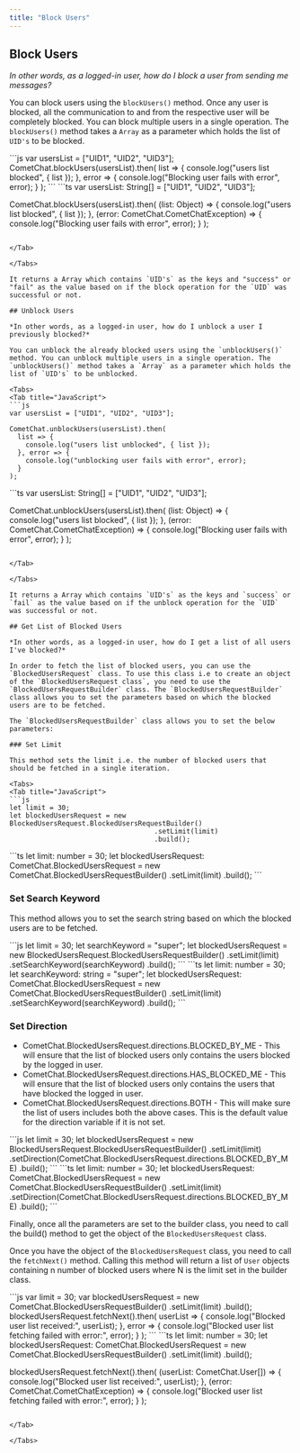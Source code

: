 ```yaml
---
title: "Block Users"
---
```




## Block Users

*In other words, as a logged-in user, how do I block a user from sending me messages?*

You can block users using the `blockUsers()` method. Once any user is blocked, all the communication to and from the respective user will be completely blocked. You can block multiple users in a single operation. The `blockUsers()` method takes a `Array` as a parameter which holds the list of `UID's` to be blocked.

<Tabs>
<Tab title="JavaScript">
```js
var usersList = ["UID1", "UID2", "UID3"];
CometChat.blockUsers(usersList).then(
  list => {
    console.log("users list blocked", { list });
  }, error => {
    console.log("Blocking user fails with error", error);
  }
);
```

</Tab>

<Tab title="TypeScript">
```ts
var usersList: String[] = ["UID1", "UID2", "UID3"];

CometChat.blockUsers(usersList).then(
    (list: Object) => {
        console.log("users list blocked", { list });
    }, (error: CometChat.CometChatException) => {
        console.log("Blocking user fails with error", error);
    }
);
```

</Tab>

</Tabs>

It returns a Array which contains `UID's` as the keys and "success" or "fail" as the value based on if the block operation for the `UID` was successful or not.

## Unblock Users

*In other words, as a logged-in user, how do I unblock a user I previously blocked?*

You can unblock the already blocked users using the `unblockUsers()` method. You can unblock multiple users in a single operation. The `unblockUsers()` method takes a `Array` as a parameter which holds the list of `UID's` to be unblocked.

<Tabs>
<Tab title="JavaScript">
```js
var usersList = ["UID1", "UID2", "UID3"];

CometChat.unblockUsers(usersList).then(
  list => {
    console.log("users list unblocked", { list });
  }, error => {
    console.log("unblocking user fails with error", error);
  }
);
```

</Tab>

<Tab title="TypeScript">
```ts
var usersList: String[] = ["UID1", "UID2", "UID3"];

CometChat.unblockUsers(usersList).then(
    (list: Object) => {
        console.log("users list blocked", { list });
    }, (error: CometChat.CometChatException) => {
        console.log("Blocking user fails with error", error);
    }
);
```

</Tab>

</Tabs>

It returns a Array which contains `UID's` as the keys and `success` or `fail` as the value based on if the unblock operation for the `UID` was successful or not.

## Get List of Blocked Users

*In other words, as a logged-in user, how do I get a list of all users I've blocked?*

In order to fetch the list of blocked users, you can use the `BlockedUsersRequest` class. To use this class i.e to create an object of the `BlockedUsersRequest class`, you need to use the `BlockedUsersRequestBuilder` class. The `BlockedUsersRequestBuilder` class allows you to set the parameters based on which the blocked users are to be fetched.

The `BlockedUsersRequestBuilder` class allows you to set the below parameters:

### Set Limit

This method sets the limit i.e. the number of blocked users that should be fetched in a single iteration.

<Tabs>
<Tab title="JavaScript">
```js
let limit = 30;
let blockedUsersRequest = new BlockedUsersRequest.BlockedUsersRequestBuilder()
                    				.setLimit(limit)
                    				.build();
```

</Tab>

<Tab title="TypeScript">
```ts
let limit: number = 30;
let blockedUsersRequest: CometChat.BlockedUsersRequest = new CometChat.BlockedUsersRequestBuilder()
    .setLimit(limit)
    .build();
```

</Tab>

</Tabs>

### Set Search Keyword

This method allows you to set the search string based on which the blocked users are to be fetched.

<Tabs>
<Tab title="JavaScript">
```js
let limit = 30;
let searchKeyword = "super";
let blockedUsersRequest = new BlockedUsersRequest.BlockedUsersRequestBuilder()
                    				.setLimit(limit)
                    				.setSearchKeyword(searchKeyword)
                    				.build();
```

</Tab>

<Tab title="TypeScript">
```ts
let limit: number = 30;
let searchKeyword: string = "super";
let blockedUsersRequest: CometChat.BlockedUsersRequest = new CometChat.BlockedUsersRequestBuilder()
    .setLimit(limit)
    .setSearchKeyword(searchKeyword)
    .build();
```

</Tab>

</Tabs>

### Set Direction

* CometChat.BlockedUsersRequest.directions.BLOCKED\_BY\_ME - This will ensure that the list of blocked users only contains the users blocked by the logged in user.
* CometChat.BlockedUsersRequest.directions.HAS\_BLOCKED\_ME - This will ensure that the list of blocked users only contains the users that have blocked the logged in user.
* CometChat.BlockedUsersRequest.directions.BOTH - This will make sure the list of users includes both the above cases. This is the default value for the direction variable if it is not set.

<Tabs>
<Tab title="JavaScript">
```js
let limit = 30;
let blockedUsersRequest = new BlockedUsersRequest.BlockedUsersRequestBuilder()
    .setLimit(limit)
    .setDirection(CometChat.BlockedUsersRequest.directions.BLOCKED_BY_ME)
    .build();
```

</Tab>

<Tab title="TypeScript">
```ts
let limit: number = 30;
let blockedUsersRequest: CometChat.BlockedUsersRequest = new CometChat.BlockedUsersRequestBuilder()
    .setLimit(limit)
    .setDirection(CometChat.BlockedUsersRequest.directions.BLOCKED_BY_ME)
    .build();
```

</Tab>

</Tabs>

Finally, once all the parameters are set to the builder class, you need to call the build() method to get the object of the `BlockedUsersRequest` class.

Once you have the object of the `BlockedUsersRequest` class, you need to call the `fetchNext()` method. Calling this method will return a list of `User` objects containing n number of blocked users where N is the limit set in the builder class.

<Tabs>
<Tab title="JavaScript">
```js
var limit = 30;
var blockedUsersRequest = new CometChat.BlockedUsersRequestBuilder()
                    				.setLimit(limit)
                    				.build();
blockedUsersRequest.fetchNext().then(
  userList => {
    console.log("Blocked user list received:", userList);
  }, error => {
    console.log("Blocked user list fetching failed with error:", error);
  }
);
```

</Tab>

<Tab title="TypeScript">
```ts
let limit: number = 30;
let blockedUsersRequest: CometChat.BlockedUsersRequest = new CometChat.BlockedUsersRequestBuilder()
    .setLimit(limit)
    .build();

blockedUsersRequest.fetchNext().then(
    (userList: CometChat.User[]) => {
        console.log("Blocked user list received:", userList);
    }, (error: CometChat.CometChatException) => {
        console.log("Blocked user list fetching failed with error:", error);
    }
);
```

</Tab>

</Tabs>
